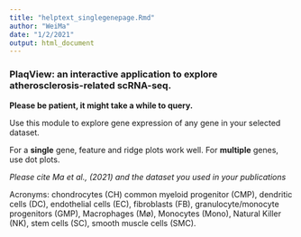 ```yaml
---
title: "helptext_singlegenepage.Rmd"
author: "WeiMa"
date: "1/2/2021"
output: html_document
---
```


### **PlaqView**: an interactive application to explore atherosclerosis-related scRNA-seq.

**Please be patient, it might take a while to query.**

Use this module to explore gene expression of any gene in your selected dataset. 

For a **single** gene, feature and ridge plots work well. For **multiple** genes, use dot plots.

*Please cite Ma et al., (2021) and the dataset you used in your publications*

Acronyms: chondrocytes (CH) common myeloid progenitor (CMP), dendritic cells (DC), endothelial cells (EC), fibroblasts (FB), granulocyte/monocyte progenitors (GMP), Macrophages (Mø), Monocytes (Mono), Natural Killer (NK), stem cells (SC), smooth muscle cells (SMC).
